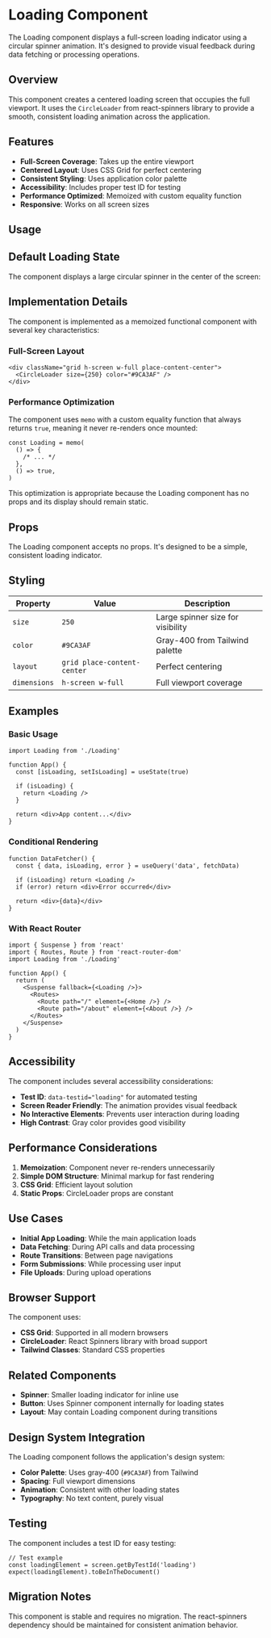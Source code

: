 
<Meta of={LoadingStories} />

# Loading Component

The Loading component displays a full-screen loading indicator using a circular spinner animation. It's designed to provide visual feedback during data fetching or processing operations.

## Overview

This component creates a centered loading screen that occupies the full viewport. It uses the `CircleLoader` from react-spinners library to provide a smooth, consistent loading animation across the application.

## Features

- **Full-Screen Coverage**: Takes up the entire viewport
- **Centered Layout**: Uses CSS Grid for perfect centering
- **Consistent Styling**: Uses application color palette
- **Accessibility**: Includes proper test ID for testing
- **Performance Optimized**: Memoized with custom equality function
- **Responsive**: Works on all screen sizes

## Usage

<Primary />

## Default Loading State

The component displays a large circular spinner in the center of the screen:

<Canvas of={LoadingStories.Default} />

## Implementation Details

The component is implemented as a memoized functional component with several key characteristics:

### Full-Screen Layout

```tsx
<div className="grid h-screen w-full place-content-center">
  <CircleLoader size={250} color="#9CA3AF" />
</div>
```

### Performance Optimization

The component uses `memo` with a custom equality function that always returns `true`, meaning it never re-renders once mounted:

```tsx
const Loading = memo(
  () => {
    /* ... */
  },
  () => true,
)
```

This optimization is appropriate because the Loading component has no props and its display should remain static.

## Props

The Loading component accepts no props. It's designed to be a simple, consistent loading indicator.

## Styling

| Property     | Value                       | Description                       |
| ------------ | --------------------------- | --------------------------------- |
| `size`       | `250`                       | Large spinner size for visibility |
| `color`      | `#9CA3AF`                   | Gray-400 from Tailwind palette    |
| `layout`     | `grid place-content-center` | Perfect centering                 |
| `dimensions` | `h-screen w-full`           | Full viewport coverage            |

## Examples

### Basic Usage

```tsx
import Loading from './Loading'

function App() {
  const [isLoading, setIsLoading] = useState(true)

  if (isLoading) {
    return <Loading />
  }

  return <div>App content...</div>
}
```

### Conditional Rendering

```tsx
function DataFetcher() {
  const { data, isLoading, error } = useQuery('data', fetchData)

  if (isLoading) return <Loading />
  if (error) return <div>Error occurred</div>

  return <div>{data}</div>
}
```

### With React Router

```tsx
import { Suspense } from 'react'
import { Routes, Route } from 'react-router-dom'
import Loading from './Loading'

function App() {
  return (
    <Suspense fallback={<Loading />}>
      <Routes>
        <Route path="/" element={<Home />} />
        <Route path="/about" element={<About />} />
      </Routes>
    </Suspense>
  )
}
```

## Accessibility

The component includes several accessibility considerations:

- **Test ID**: `data-testid="loading"` for automated testing
- **Screen Reader Friendly**: The animation provides visual feedback
- **No Interactive Elements**: Prevents user interaction during loading
- **High Contrast**: Gray color provides good visibility

## Performance Considerations

1. **Memoization**: Component never re-renders unnecessarily
2. **Simple DOM Structure**: Minimal markup for fast rendering
3. **CSS Grid**: Efficient layout solution
4. **Static Props**: CircleLoader props are constant

## Use Cases

- **Initial App Loading**: While the main application loads
- **Data Fetching**: During API calls and data processing
- **Route Transitions**: Between page navigations
- **Form Submissions**: While processing user input
- **File Uploads**: During upload operations

## Browser Support

The component uses:

- **CSS Grid**: Supported in all modern browsers
- **CircleLoader**: React Spinners library with broad support
- **Tailwind Classes**: Standard CSS properties

## Related Components

- **Spinner**: Smaller loading indicator for inline use
- **Button**: Uses Spinner component internally for loading states
- **Layout**: May contain Loading component during transitions

## Design System Integration

The Loading component follows the application's design system:

- **Color Palette**: Uses gray-400 (`#9CA3AF`) from Tailwind
- **Spacing**: Full viewport dimensions
- **Animation**: Consistent with other loading states
- **Typography**: No text content, purely visual

## Testing

The component includes a test ID for easy testing:

```tsx
// Test example
const loadingElement = screen.getByTestId('loading')
expect(loadingElement).toBeInTheDocument()
```

## Migration Notes

This component is stable and requires no migration. The react-spinners dependency should be maintained for consistent animation behavior.
